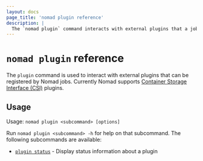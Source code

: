 ```yaml
---
layout: docs
page_title: 'nomad plugin reference'
description: |
  The `nomad plugin` command interacts with external plugins that a job can use, such as Container Storage Interface (CSI) plugins.
---
```


# `nomad plugin` reference

The `plugin` command is used to interact with external plugins that
can be registered by Nomad jobs. Currently Nomad supports [Container
Storage Interface (CSI)][csi] plugins.

## Usage

Usage: `nomad plugin <subcommand> [options]`

Run `nomad plugin <subcommand> -h` for help on that subcommand. The following
subcommands are available:

- [`plugin status`][status] - Display status information about a plugin

[csi]: https://github.com/container-storage-interface/spec
[status]: /nomad/docs/commands/plugin/status 'Display status information about a plugin'
